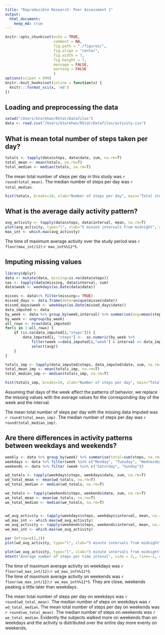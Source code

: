 ```yaml
---
title: "Reproducible Research: Peer Assessment 1"
output: 
  html_document:
    keep_md: true
---
```


```r
knitr::opts_chunk$set(echo = TRUE, 
                      comment = NA, 
                      fig.path = "./figures/",  
                      fig.align = "center",
                      fig.width = 7, 
                      fig.height = 7, 
                      message = FALSE,
                      warning = FALSE
                      )
options(scipen = 999)
knitr::knit_hooks$set(inline = function(x) {
  knitr:::format_sci(x, 'md')
})
```


## Loading and preprocessing the data

```r
setwd("/Users/ktarkhan/RStat/Datafiles")
data <- read.csv("/Users/ktarkhan/RStat/Datafiles/activity.csv")
```


## What is mean total number of steps taken per day?
```r
totals <- tapply(data$steps, data$date, sum, na.rm=T)
total_mean <- mean(totals, na.rm=T)
total_median <- median(totals, na.rm=T)
```

The mean total number of steps per day in this study was `r round(total_mean)`. The median number of steps per day was `r total_median`.
```r
hist(totals, breaks=10, xlab="Number of steps per day", main="Total steps per day")
```


## What is the average daily activity pattern?
```r
avg_activity <- tapply(data$steps, data$interval, mean, na.rm=T)
plot(avg_activity, type="l", xlab="5 minute intervals from midnight", ylab="Average number of steps", main="Average number of steps per time inteval")
max_int <- which.max(avg_activity)
```
The time of maximum average activity over the study period was `r floor(max_int/12)`:`r max_int%%12*5`.


## Imputing missing values
```r
library(dplyr)
data <- mutate(data, missing=is.na(data$steps))
nas <- tapply(data$missing, data$interval, sum)
data$week <- weekdays(as.Date(data$date))

misses <- data%>% filter(missing== TRUE)
missed_days <- data.frame(date=unique(misses$date))
missed_days$week <- weekdays(as.Date(missed_days$date))
data_imputed <- data
by_week <- data %>% group_by(week,interval) %>% summarise(avg=mean(steps, na.rm=T)) 
by_week <- ungroup(by_week)
all_rows <- nrow(data_imputed)
for(i in 1:all_rows) {
    if (is.na(data_imputed[i,"steps"])) {
        data_imputed[i, "steps"] <-  as.numeric(by_week %>% 
            filter(week ==data_imputed[i,"week"] & interval == data_imputed[i,"interval"]) %>%
            select(avg))
    }
}

totals_imp <- tapply(data_imputed$steps, data_imputed$date, sum, na.rm=T)
total_mean_imp <- mean(totals_imp, na.rm=T)
total_median_imp <- median(totals_imp, na.rm=T)

hist(totals_imp, breaks=10, xlab="Number of steps per day", main="Total steps per day with imputed data")

```
Assuming that days of the week affect the patterns of behavior, we replace the missing values with the  average values for the corresponding day of the week and the interval.

The mean total number of steps per day  with the missing data imputed was `r round(total_mean_imp)`. The median number of steps per day was `r round(total_median_imp)`.

## Are there differences in activity patterns between weekdays and weekends?

```r
weekly <- data %>% group_by(week) %>% summarise(total=sum(steps, na.rm=T))
weekdays <- data %>% filter(week %in% c("Monday", "Tuesday", "Wednesday", "Thursday", "Friday"))
weekends <- data %>% filter (week %in% c("Saturday", "Sunday"))

wd_totals <- tapply(weekdays$steps, weekdays$date, sum, na.rm=T)
wd_total_mean <- mean(wd_totals, na.rm=T)
wd_total_median <- median(wd_totals, na.rm=T)

we_totals <- tapply(weekends$steps, weekends$date, sum, na.rm=T)
we_total_mean <- mean(we_totals, na.rm=T)
we_total_median <- median(we_totals, na.rm=T)


wd_avg_activity <- tapply(weekdays$steps, weekdays$interval, mean, na.rm=T)
wd_max_int <- which.max(wd_avg_activity)
we_avg_activity <- tapply(weekends$steps, weekends$interval, mean, na.rm=T)
we_max_int <- which.max(we_avg_activity)
```


```r
par (mfrow=c(1,2))
plot(wd_avg_activity, type="l", xlab="5 minute intervals from midnight", ylab="Average number of steps", main="On weekdays")

plot(we_avg_activity, type="l", xlab="5 minute intervals from midnight", ylab="Average number of steps", main="On weekends")
mtext("Average number of steps per time inteval", side = 3,, line=-1, outer=T)
```
The time of maximum average activity on weekdays was `r floor(wd_max_int/12)`:`r wd_max_int%%12*5`.  
The time of maximum average activity on weekends was `r floor(we_max_int/12)`:`r we_max_int%%12*5`. They are close, weekends peaking a little later than weekdays.

The mean total number of steps per day on weekdays was `r round(wd_total_mean)`. The median number of steps on weekdays was `r wd_total_median`. The mean total number of steps per day on weekends was `r round(we_total_mean)`. The median number of steps on weekends was `r we_total_median`. Evidently the subjects walked more on weekends than on weekdays and the activity is distributed over the entire day more evenly on weekends.




